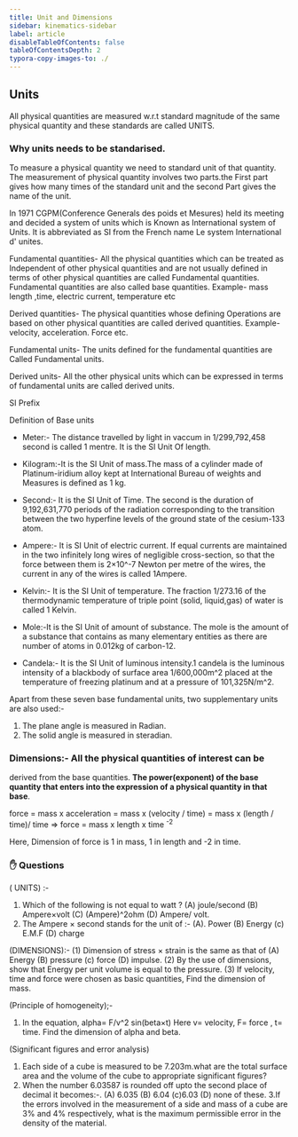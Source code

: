 ```yaml
---
title: Unit and Dimensions
sidebar: kinematics-sidebar
label: article
disableTableOfContents: false
tableOfContentsDepth: 2
typora-copy-images-to: ./
---
```


## Units

All physical quantities are measured w.r.t standard magnitude of the same physical quantity and these standards are called UNITS.


### Why units needs to be standarised.
To measure a physical quantity we need to standard unit of that quantity.
The measurement of physical quantity involves two parts.the
First part gives how many times of the standard unit and the second
Part gives the name of the unit.

In 1971 CGPM(Conference Generals des poids et Mesures) held its meeting and decided a system of units which is 
Known as International system of Units. It is abbreviated
as SI from the French name Le system International d' unites.


Fundamental quantities- All the physical quantities which can be treated as
Independent of other physical quantities and are not usually defined in 
terms of other physical quantities are called Fundamental quantities.
Fundamental quantities are also called base quantities.
Example- mass length ,time, electric current, temperature etc

Derived quantities- The physical quantities whose defining
Operations are based on other physical quantities are
called derived quantities. Example- velocity, acceleration.
Force etc.

Fundamental units- The units defined for the fundamental quantities are 
Called Fundamental units.

Derived units- All the other physical units which can be expressed
in terms of fundamental units are called derived units.

SI Prefix

Definition of Base units

- Meter:- The distance travelled by light in vaccum in 
1/299,792,458 second is called 1 mentre. It is the SI Unit 
Of length.

- Kilogram:-It is the SI Unit of mass.The mass of a cylinder made of
Platinum-iridium alloy kept at International Bureau of weights
and Measures is defined as 1 kg.

- Second:- It is the SI Unit of Time. The second is the duration of
9,192,631,770 periods of the radiation corresponding to
the transition between the two hyperfine levels of the
ground state of the cesium-133 atom.

- Ampere:- It is SI Unit of electric current. If equal currents
are maintained in the two infinitely long wires of negligible cross-section,
so that the force between them is 2×10^-7 Newton per
metre of the wires, the current in any of the wires is called 1Ampere.  
  
- Kelvin:- It is the SI Unit of temperature. The fraction 1/273.16
of the thermodynamic temperature of triple point (solid, liquid,gas)
of water is called 1 Kelvin.

- Mole:-It is the SI Unit of amount of substance. The mole is the amount of a substance that contains
as many elementary entities as there are number of atoms in 0.012kg 
of carbon-12.

- Candela:- It is the SI Unit of luminous intensity.1 candela is the luminous
intensity of a blackbody of surface area 1/600,000m^2 placed
at the temperature of freezing platinum and at a pressure of
101,325N/m^2.

Apart from these seven base fundamental units, two supplementary units are also used:-
1. The plane angle is measured in Radian.
2. The solid angle is measured in steradian.

### Dimensions:- All the physical quantities of interest can be
derived from the base quantities. **The power(exponent) of the base quantity that enters
into the expression of a physical quantity in that base**.

force = mass x acceleration = mass x (velocity / time) = mass x (length / time)/ time
=> force = mass x length x time <sup>-2</sup>

Here, Dimension of force is 1 in mass, 1 in length and -2 in time.

### ✋ Questions
( UNITS) :-
1. Which of the following is not equal to watt ?
(A) joule/second (B) Ampere×volt (C) (Ampere)^2ohm
(D) Ampere/ volt.
2. The Ampere × second stands for the unit of :-
(A). Power (B) Energy (c) E.M.F (D)  charge

(DIMENSIONS):-
(1) Dimension of stress × strain is the same as that of
(A) Energy (B) pressure (c) force (D) impulse.
(2) By the use of dimensions, show that Energy per unit volume
is equal to the pressure.
(3) If velocity, time and force were chosen as basic quantities,
Find the dimension of mass.

(Principle of homogeneity);-
1. In the equation, alpha= F/v^2 sin(beta×t)
Here v= velocity, F= force , t= time.
Find the dimension of alpha and beta.

(Significant figures and error analysis)
1. Each side of a cube is measured to be 7.203m.what
are the total surface area and the volume of the cube
to appropriate significant figures?
2. When the number 6.03587 is rounded off upto the second
place of decimal it becomes:-.
(A) 6.035 (B) 6.04 (c)6.03 (D) none of these.
3.If the errors involved in the measurement of a side and mass of 
a cube are 3% and 4% respectively, what is the maximum permissible error
in the density of the material.
